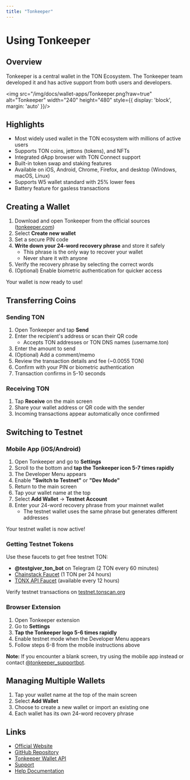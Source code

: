 ```yaml
---
title: "Tonkeeper"
---
```


# Using Tonkeeper

## Overview

Tonkeeper is a central wallet in the TON Ecosystem. The Tonkeeper team developed it and has active support from both users and developers.

<img src="/img/docs/wallet-apps/Tonkeeper.png?raw=true" alt="Tonkeeper" width="240" height="480" style={{ display: 'block', margin: 'auto' }}/>

## Highlights

- Most widely used wallet in the TON ecosystem with millions of active users
- Supports TON coins, jettons (tokens), and NFTs
- Integrated dApp browser with TON Connect support
- Built-in token swap and staking features
- Available on iOS, Android, Chrome, Firefox, and desktop (Windows, macOS, Linux)
- Supports W5 wallet standard with 25% lower fees
- Battery feature for gasless transactions

## Creating a Wallet

1. Download and open Tonkeeper from the official sources ([tonkeeper.com](https://tonkeeper.com))
2. Select **Create new wallet**
3. Set a secure PIN code
4. **Write down your 24-word recovery phrase** and store it safely
   - This phrase is the only way to recover your wallet
   - Never share it with anyone
5. Verify the recovery phrase by selecting the correct words
6. (Optional) Enable biometric authentication for quicker access

Your wallet is now ready to use!

## Transferring Coins

### Sending TON

1. Open Tonkeeper and tap **Send**
2. Enter the recipient's address or scan their QR code
   - Accepts TON addresses or TON DNS names (username.ton)
3. Enter the amount to send
4. (Optional) Add a comment/memo
5. Review the transaction details and fee (~0.0055 TON)
6. Confirm with your PIN or biometric authentication
7. Transaction confirms in 5-10 seconds

### Receiving TON

1. Tap **Receive** on the main screen
2. Share your wallet address or QR code with the sender
3. Incoming transactions appear automatically once confirmed

## Switching to Testnet

### Mobile App (iOS/Android)

1. Open Tonkeeper and go to **Settings**
2. Scroll to the bottom and **tap the Tonkeeper icon 5-7 times rapidly**
3. The Developer Menu appears
4. Enable **"Switch to Testnet"** or **"Dev Mode"**
5. Return to the main screen
6. Tap your wallet name at the top
7. Select **Add Wallet** → **Testnet Account**
8. Enter your 24-word recovery phrase from your mainnet wallet
   - The testnet wallet uses the same phrase but generates different addresses

Your testnet wallet is now active!

### Getting Testnet Tokens

Use these faucets to get free testnet TON:
- **@testgiver_ton_bot** on Telegram (2 TON every 60 minutes)
- [Chainstack Faucet](https://faucet.chainstack.com/ton-testnet-faucet) (1 TON per 24 hours)
- [TONX API Faucet](https://faucet.tonxapi.com) (available every 12 hours)

Verify testnet transactions on [testnet.tonscan.org](https://testnet.tonscan.org)

### Browser Extension

1. Open Tonkeeper extension
2. Go to **Settings**
3. **Tap the Tonkeeper logo 5-6 times rapidly**
4. Enable testnet mode when the Developer Menu appears
5. Follow steps 6-8 from the mobile instructions above

**Note:** If you encounter a blank screen, try using the mobile app instead or contact [@tonkeeper_supportbot](https://t.me/tonkeeper_supportbot).

## Managing Multiple Wallets

1. Tap your wallet name at the top of the main screen
2. Select **Add Wallet**
3. Choose to create a new wallet or import an existing one
4. Each wallet has its own 24-word recovery phrase

## Links

- [Official Website](https://tonkeeper.com)
- [GitHub Repository](https://github.com/tonkeeper/wallet)
- [Tonkeeper Wallet API](https://github.com/tonkeeper/wallet-api)
- [Support](https://t.me/tonkeeper_supportbot)
- [Help Documentation](https://tonkeeper.helpscoutdocs.com)
